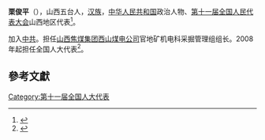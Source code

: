'''栗俊平'''（{{bd|1954年||}}），山西五台人，[[汉族|汉族]]，[[中华人民共和国|中华人民共和国]]政治人物、[[第十一届全国人民代表大会|第十一届全国人民代表大会]]山西地区代表<ref>{{cite web|author=新华网|title=第十一届全国人大代表|url=http://news.xinhuanet.com/ziliao/2008-03/03/content_7708230.htm?node=36628|publisher=新华网|accessdate=2014-01-07|archive-date=2014-01-10|archive-url=https://web.archive.org/web/20140110211415/http://news.xinhuanet.com/ziliao/2008-03/03/content_7708230.htm?node=36628|dead-url=no}}</ref>。

加入[[中共|中共]]。担任[[山西焦煤集团|山西焦煤集团]][[西山煤电公司|西山煤电公司]]官地矿机电科采掘管理组组长。2008年起担任全国人大代表<ref>{{cite news|title=全国人大代表信息-栗俊平|url= http://210.82.31.1:8084/delegate/viewDelegate.action?dbid=110281|accessdate=2013-04-05|newspaper=全国人大网|archive-url=https://web.archive.org/web/20140107054331/http://www.npc.gov.cn/delegate/viewDelegate.action?dbid=110281|archive-date=2014-01-07|dead-url=yes}}</ref>。

==參考文獻==
{{reflist}}
[[Category:第十一届全国人大代表|Category:第十一届全国人大代表]]